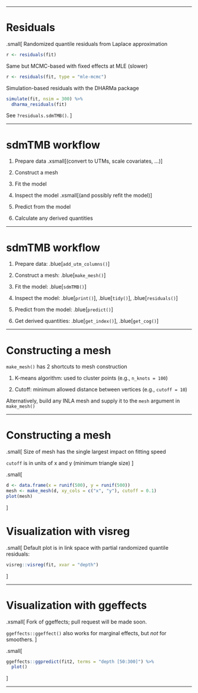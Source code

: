 
<!-- advanced stuff to feature: -->

<!-- - time-varying coefficients -->
<!-- - spatially varying coefficients -->
<!-- - PC Matern priors -->
<!-- - smoothers like mgcv -->
<!-- - nice and stable Tweedie -->
<!-- - MLE-MCMC residuals -->
<!-- - nice predict() and prediction data frame -->
<!-- - nice summary() -->
<!-- - nice tidy() -->
<!-- - passing to tmbstan -->
<!-- - wide variety of families -->

---

# Residuals

.small[
Randomized quantile residuals from Laplace approximation

```r
r <- residuals(fit)
```

Same but MCMC-based with fixed effects at MLE (slower)

```r
r <- residuals(fit, type = "mle-mcmc")
```

Simulation-based residuals with the DHARMa package

```r
simulate(fit, nsim = 300) %>% 
  dharma_residuals(fit)
```

See `?residuals.sdmTMB()`.
]

---

# sdmTMB workflow

1. Prepare data .xsmall[(convert to UTMs, scale covariates, ...)]

2. Construct a mesh

3. Fit the model

4. Inspect the model .xsmall[(and possibly refit the model)]

5. Predict from the model

6. Calculate any derived quantities

---

# sdmTMB workflow

1. Prepare data: .blue[`add_utm_columns()`]

2. Construct a mesh: .blue[`make_mesh()`]

3. Fit the model: .blue[`sdmTMB()`]

4. Inspect the model: .blue[`print()`], .blue[`tidy()`], .blue[`residuals()`]

5. Predict from the model: .blue[`predict()`]

6. Get derived quantities: .blue[`get_index()`], .blue[`get_cog()`]

---

# Constructing a mesh

`make_mesh()` has 2 shortcuts to mesh construction

1. K-means algorithm: used to cluster points (e.g., `n_knots = 100`)

2. Cutoff: minimum allowed distance between vertices (e.g., `cutoff = 10`)
  
Alternatively, build any INLA mesh and supply it to the `mesh` argument in `make_mesh()`

---

# Constructing a mesh

.small[
Size of mesh has the single largest impact on fitting speed

`cutoff` is in units of x and y (minimum triangle size)
]

.small[
```r
d <- data.frame(x = runif(500), y = runif(500))
mesh <- make_mesh(d, xy_cols = c("x", "y"), cutoff = 0.1)
plot(mesh)
```
]



# Visualization with visreg

.small[
Default plot is in link space with partial randomized quantile residuals:


```r
visreg::visreg(fit, xvar = "depth")
```

]

---

# Visualization with ggeffects

.xsmall[
Fork of ggeffects; pull request will be made soon.

`ggeffects::ggeffect()` also works for marginal effects, but *not* for smoothers.
]

.small[
```r
ggeffects::ggpredict(fit2, terms = "depth [50:300]") %>% 
  plot()
```
]

---
